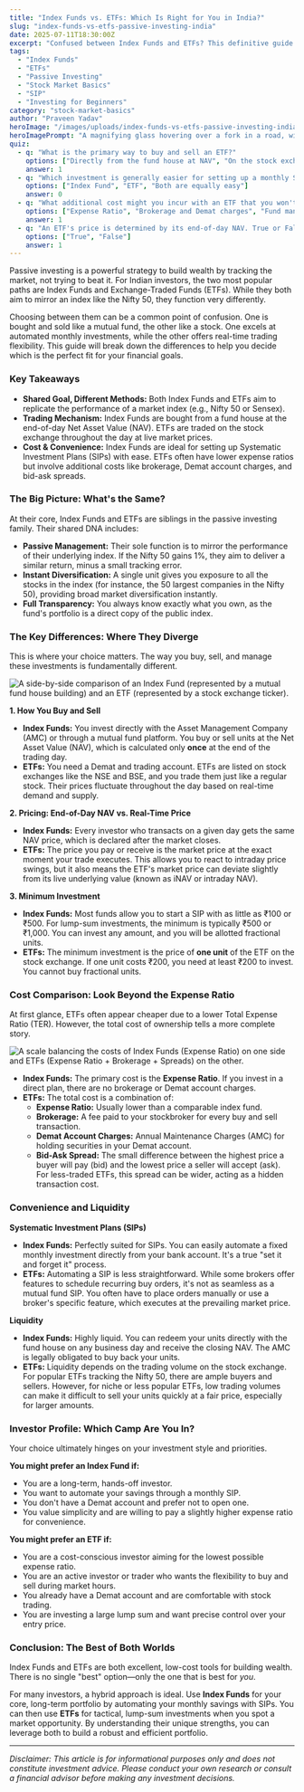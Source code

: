 ```yaml
---
title: "Index Funds vs. ETFs: Which Is Right for You in India?"
slug: "index-funds-vs-etfs-passive-investing-india"
date: 2025-07-11T18:30:00Z
excerpt: "Confused between Index Funds and ETFs? This definitive guide breaks down the key differences in costs, trading, and convenience to help Indian investors choose the right passive investment."
tags:
  - "Index Funds"
  - "ETFs"
  - "Passive Investing"
  - "Stock Market Basics"
  - "SIP"
  - "Investing for Beginners"
category: "stock-market-basics"
author: "Praveen Yadav"
heroImage: "/images/uploads/index-funds-vs-etfs-passive-investing-india/hero-image.jpg"
heroImagePrompt: "A magnifying glass hovering over a fork in a road, with one path leading to a sign that says 'Index Funds' and the other to a sign that says 'ETFs', symbolizing the investment choice."
quiz:
  - q: "What is the primary way to buy and sell an ETF?"
    options: ["Directly from the fund house at NAV", "On the stock exchange like a share", "Only through a financial advisor"]
    answer: 1
  - q: "Which investment is generally easier for setting up a monthly SIP?"
    options: ["Index Fund", "ETF", "Both are equally easy"]
    answer: 0
  - q: "What additional cost might you incur with an ETF that you won't with a direct Index Fund?"
    options: ["Expense Ratio", "Brokerage and Demat charges", "Fund management fees"]
    answer: 1
  - q: "An ETF's price is determined by its end-of-day NAV. True or False?"
    options: ["True", "False"]
    answer: 1
---
```


Passive investing is a powerful strategy to build wealth by tracking the market, not trying to beat it. For Indian investors, the two most popular paths are Index Funds and Exchange-Traded Funds (ETFs). While they both aim to mirror an index like the Nifty 50, they function very differently.

Choosing between them can be a common point of confusion. One is bought and sold like a mutual fund, the other like a stock. One excels at automated monthly investments, while the other offers real-time trading flexibility. This guide will break down the differences to help you decide which is the perfect fit for your financial goals.

### Key Takeaways
*   **Shared Goal, Different Methods:** Both Index Funds and ETFs aim to replicate the performance of a market index (e.g., Nifty 50 or Sensex).
*   **Trading Mechanism:** Index Funds are bought from a fund house at the end-of-day Net Asset Value (NAV). ETFs are traded on the stock exchange throughout the day at live market prices.
*   **Cost & Convenience:** Index Funds are ideal for setting up Systematic Investment Plans (SIPs) with ease. ETFs often have lower expense ratios but involve additional costs like brokerage, Demat account charges, and bid-ask spreads.

### The Big Picture: What's the Same?

At their core, Index Funds and ETFs are siblings in the passive investing family. Their shared DNA includes:
*   **Passive Management:** Their sole function is to mirror the performance of their underlying index. If the Nifty 50 gains 1%, they aim to deliver a similar return, minus a small tracking error.
*   **Instant Diversification:** A single unit gives you exposure to all the stocks in the index (for instance, the 50 largest companies in the Nifty 50), providing broad market diversification instantly.
*   **Full Transparency:** You always know exactly what you own, as the fund's portfolio is a direct copy of the public index.

### The Key Differences: Where They Diverge

This is where your choice matters. The way you buy, sell, and manage these investments is fundamentally different.

![A side-by-side comparison of an Index Fund (represented by a mutual fund house building) and an ETF (represented by a stock exchange ticker).](/images/uploads/index-funds-vs-etfs-passive-investing-india/fund-vs-exchange.png)

**1. How You Buy and Sell**

*   **Index Funds:** You invest directly with the Asset Management Company (AMC) or through a mutual fund platform. You buy or sell units at the Net Asset Value (NAV), which is calculated only **once** at the end of the trading day.
*   **ETFs:** You need a Demat and trading account. ETFs are listed on stock exchanges like the NSE and BSE, and you trade them just like a regular stock. Their prices fluctuate throughout the day based on real-time demand and supply.

**2. Pricing: End-of-Day NAV vs. Real-Time Price**

*   **Index Funds:** Every investor who transacts on a given day gets the same NAV price, which is declared after the market closes.
*   **ETFs:** The price you pay or receive is the market price at the exact moment your trade executes. This allows you to react to intraday price swings, but it also means the ETF's market price can deviate slightly from its live underlying value (known as iNAV or intraday NAV).

**3. Minimum Investment**

*   **Index Funds:** Most funds allow you to start a SIP with as little as ₹100 or ₹500. For lump-sum investments, the minimum is typically ₹500 or ₹1,000. You can invest any amount, and you will be allotted fractional units.
*   **ETFs:** The minimum investment is the price of **one unit** of the ETF on the stock exchange. If one unit costs ₹200, you need at least ₹200 to invest. You cannot buy fractional units.

### Cost Comparison: Look Beyond the Expense Ratio

At first glance, ETFs often appear cheaper due to a lower Total Expense Ratio (TER). However, the total cost of ownership tells a more complete story.

![A scale balancing the costs of Index Funds (Expense Ratio) on one side and ETFs (Expense Ratio + Brokerage + Spreads) on the other.](/images/uploads/index-funds-vs-etfs-passive-investing-india/cost-comparison.png)

*   **Index Funds:** The primary cost is the **Expense Ratio**. If you invest in a direct plan, there are no brokerage or Demat account charges.
*   **ETFs:** The total cost is a combination of:
    *   **Expense Ratio:** Usually lower than a comparable index fund.
    *   **Brokerage:** A fee paid to your stockbroker for every buy and sell transaction.
    *   **Demat Account Charges:** Annual Maintenance Charges (AMC) for holding securities in your Demat account.
    *   **Bid-Ask Spread:** The small difference between the highest price a buyer will pay (bid) and the lowest price a seller will accept (ask). For less-traded ETFs, this spread can be wider, acting as a hidden transaction cost.

### Convenience and Liquidity

**Systematic Investment Plans (SIPs)**
*   **Index Funds:** Perfectly suited for SIPs. You can easily automate a fixed monthly investment directly from your bank account. It's a true "set it and forget it" process.
*   **ETFs:** Automating a SIP is less straightforward. While some brokers offer features to schedule recurring buy orders, it's not as seamless as a mutual fund SIP. You often have to place orders manually or use a broker's specific feature, which executes at the prevailing market price.

**Liquidity**
*   **Index Funds:** Highly liquid. You can redeem your units directly with the fund house on any business day and receive the closing NAV. The AMC is legally obligated to buy back your units.
*   **ETFs:** Liquidity depends on the trading volume on the stock exchange. For popular ETFs tracking the Nifty 50, there are ample buyers and sellers. However, for niche or less popular ETFs, low trading volumes can make it difficult to sell your units quickly at a fair price, especially for larger amounts.

### Investor Profile: Which Camp Are You In?

Your choice ultimately hinges on your investment style and priorities.

**You might prefer an Index Fund if:**
*   You are a long-term, hands-off investor.
*   You want to automate your savings through a monthly SIP.
*   You don't have a Demat account and prefer not to open one.
*   You value simplicity and are willing to pay a slightly higher expense ratio for convenience.

**You might prefer an ETF if:**
*   You are a cost-conscious investor aiming for the lowest possible expense ratio.
*   You are an active investor or trader who wants the flexibility to buy and sell during market hours.
*   You already have a Demat account and are comfortable with stock trading.
*   You are investing a large lump sum and want precise control over your entry price.

### Conclusion: The Best of Both Worlds

Index Funds and ETFs are both excellent, low-cost tools for building wealth. There is no single "best" option—only the one that is best for *you*.

For many investors, a hybrid approach is ideal. Use **Index Funds** for your core, long-term portfolio by automating your monthly savings with SIPs. You can then use **ETFs** for tactical, lump-sum investments when you spot a market opportunity. By understanding their unique strengths, you can leverage both to build a robust and efficient portfolio.

---
*Disclaimer: This article is for informational purposes only and does not constitute investment advice. Please conduct your own research or consult a financial advisor before making any investment decisions.*